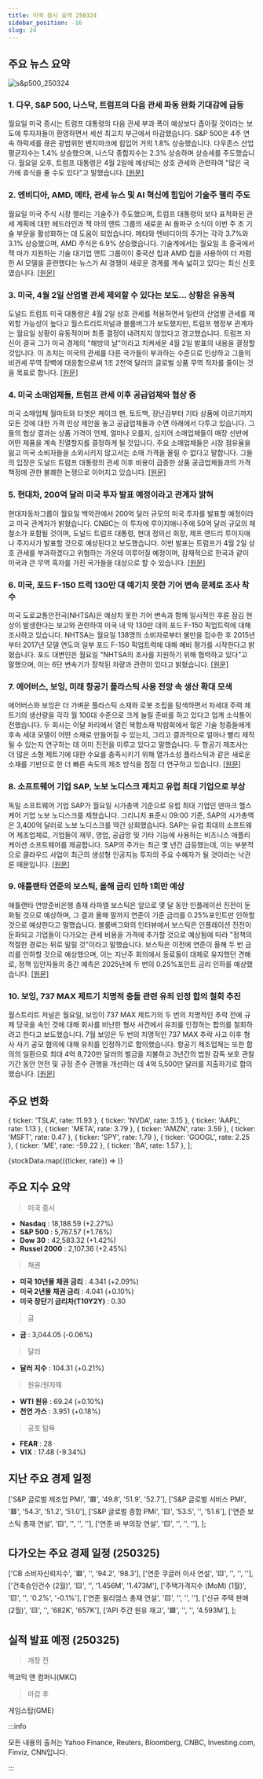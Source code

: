 ```yaml
---
title: 미국 증시 요약 250324
sidebar_position: -16
slug: 24
---
```


## 주요 뉴스 요약

![s&p500_250324](/map/250324.png)

### 1. **다우, S&P 500, 나스닥, 트럼프의 다음 관세 파동 완화 기대감에 급등**

월요일 미국 증시는 트럼프 대통령의 다음 관세 부과 폭이 예상보다 좁아질 것이라는 보도에 투자자들이 환영하면서 세션 최고치 부근에서 마감했습니다. S&P 500은 4주 연속 하락세를 끊은 광범위한 벤치마크에 힘입어 거의 1.8% 상승했습니다. 다우존스 산업평균지수는 1.4% 상승했으며, 나스닥 종합지수는 2.3% 상승하며 상승세를 주도했습니다. 월요일 오후, 트럼프 대통령은 4월 2일에 예상되는 상호 관세와 관련하여 "많은 국가에 휴식을 줄 수도 있다"고 말했습니다. [[원문]](https://finance.yahoo.com/news/live/stock-market-today-dow-sp-500-nasdaq-soar-on-hopes-trump-may-dial-back-next-tariff-wave-200101412.html)

### 2. **엔비디아, AMD, 메타, 관세 뉴스 및 AI 혁신에 힘입어 기술주 랠리 주도**

월요일 미국 주식 시장 랠리는 기술주가 주도했으며, 트럼프 대통령의 보다 표적화된 관세 계획에 대한 헤드라인과 잭 마의 앤트 그룹의 새로운 AI 돌파구 소식이 이번 주 초 기술 부문을 활성화하는 데 도움이 되었습니다. 메타와 엔비디아의 주가는 각각 3.7%와 3.1% 상승했으며, AMD 주식은 6.9% 상승했습니다. 기술계에서는 월요일 초 중국에서 잭 마가 지원하는 기술 대기업 앤트 그룹이이 중국산 칩과 AMD 칩을 사용하여 더 저렴한 AI 모델을 훈련했다는 뉴스가 AI 경쟁이 새로운 경계를 계속 넓히고 있다는 최신 신호였습니다. [[원문]](https://finance.yahoo.com/news/nvidia-amd-meta-lead-tech-stock-rally-as-tariff-news-ai-breakthroughs-boost-sector-134704735.html)

### 3. **미국, 4월 2일 산업별 관세 제외할 수 있다는 보도... 상황은 유동적**

도널드 트럼프 미국 대통령은 4월 2일 상호 관세를 적용하면서 일련의 산업별 관세를 제외할 가능성이 높다고 월스트리트저널과 블룸버그가 보도했지만, 트럼프 행정부 관계자는 월요일 상황이 유동적이며 최종 결정이 내려지지 않았다고 경고했습니다. 트럼프 자신이 결국 그가 미국 경제의 "해방의 날"이라고 치켜세운 4월 2일 발표의 내용을 결정할 것입니다. 이 조치는 미국의 관세를 다른 국가들이 부과하는 수준으로 인상하고 그들의 비관세 무역 장벽에 대응함으로써 1조 2천억 달러의 글로벌 상품 무역 적자를 줄이는 것을 목표로 합니다. [[원문]](https://www.reuters.com/markets/us-planning-exclude-sector-specific-tariffs-april-2-bloomberg-news-wsj-report-2025-03-24/)

### 4. **미국 소매업체들, 트럼프 관세 이후 공급업체와 협상 중**

미국 소매업체 월마트와 타겟은 케이크 팬, 토트백, 장난감부터 기타 상품에 이르기까지 모든 것에 대한 가격 인상 제안을 놓고 공급업체들과 수면 아래에서 다투고 있습니다. 그들의 협상 결과는 상품 가격이 언제, 얼마나 오를지, 심지어 소매업체들이 매장 선반에 어떤 제품을 계속 진열할지를 결정하게 될 것입니다. 주요 소매업체들은 시장 점유율을 잃고 미국 소비자들을 소외시키지 않고서는 소매 가격을 올릴 수 없다고 말합니다. 그들의 입장은 도널드 트럼프 대통령의 관세 이후 비용이 급증한 상품 공급업체들과의 가격 책정에 관한 불쾌한 논쟁으로 이어지고 있습니다. [[원문]](https://www.reuters.com/business/retail-consumer/us-retailers-haggle-with-suppliers-after-trump-tariffs-2025-03-24/)

### 5. **현대차, 200억 달러 미국 투자 발표 예정이라고 관계자 밝혀**

현대자동차그룹이 월요일 백악관에서 200억 달러 규모의 미국 투자를 발표할 예정이라고 미국 관계자가 밝혔습니다. CNBC는 이 투자에 루이지애나주에 50억 달러 규모의 제철소가 포함될 것이며, 도널드 트럼프 대통령, 현대 정의선 회장, 제프 랜드리 루이지애나 주지사가 발표할 것으로 예상된다고 보도했습니다. 이번 발표는 트럼프가 4월 2일 상호 관세를 부과하겠다고 위협하는 가운데 이루어질 예정이며, 잠재적으로 한국과 같이 미국과 큰 무역 흑자를 가진 국가들을 대상으로 할 수 있습니다. [[원문]](https://www.reuters.com/business/autos-transportation/south-koreas-hyundai-unveil-20-billion-investment-us-cnbc-report-says-2025-03-24/)

### 6. **미국, 포드 F-150 트럭 130만 대 예기치 못한 기어 변속 문제로 조사 착수**

미국 도로교통안전국(NHTSA)은 예상치 못한 기어 변속과 함께 일시적인 후륜 잠김 현상이 발생한다는 보고와 관련하여 미국 내 약 130만 대의 포드 F-150 픽업트럭에 대해 조사하고 있습니다. NHTSA는 월요일 138명의 소비자로부터 불만을 접수한 후 2015년부터 2017년 모델 연도의 일부 포드 F-150 픽업트럭에 대해 예비 평가를 시작한다고 밝혔습니다. 포드 대변인은 월요일 "NHTSA의 조사를 지원하기 위해 협력하고 있다"고 말했으며, 이는 6단 변속기가 장착된 차량과 관련이 있다고 밝혔습니다. [[원문]](https://www.reuters.com/business/autos-transportation/us-opens-probe-into-nearly-13-million-ford-f-150-trucks-over-unexpected-gear-2025-03-24/)

### 7. **에어버스, 보잉, 미래 항공기 플라스틱 사용 전망 속 생산 확대 모색**

에어버스와 보잉은 더 가벼운 플라스틱 소재와 로봇 조립을 탐색하면서 차세대 주력 제트기의 생산량을 각각 월 100대 수준으로 크게 늘릴 준비를 하고 있다고 업계 소식통이 전했습니다. 두 회사는 이달 파리에서 열린 복합소재 박람회에서 많은 기술 청중들에게 후속 세대 모델이 어떤 소재로 만들어질 수 있는지, 그리고 결과적으로 얼마나 빨리 제작될 수 있는지 연구하는 데 이미 진전을 이루고 있다고 말했습니다. 두 항공기 제조사는 더 많은 소형 제트기에 대한 수요를 충족시키기 위해 열가소성 플라스틱과 같은 새로운 소재를 기반으로 한 더 빠른 속도의 제조 방식을 점점 더 연구하고 있습니다. [[원문]](https://www.reuters.com/business/aerospace-defense/airbus-boeing-eye-fast-output-plastics-loom-future-jets-2025-03-24/)

### 8. **소프트웨어 기업 SAP, 노보 노디스크 제치고 유럽 최대 기업으로 부상**

독일 소프트웨어 기업 SAP가 월요일 시가총액 기준으로 유럽 최대 기업인 덴마크 헬스케어 기업 노보 노디스크를 제쳤습니다. 그리니치 표준시 09:00 기준, SAP의 시가총액은 3,400억 달러로 노보 노디스크를 약간 상회했습니다. SAP는 유럽 최대의 소프트웨어 제조업체로, 기업들이 재무, 영업, 공급망 및 기타 기능에 사용하는 비즈니스 애플리케이션 소프트웨어를 제공합니다. SAP의 주가는 최근 몇 년간 급등했는데, 이는 부분적으로 클라우드 사업이 최근의 생성형 인공지능 투자의 주요 수혜자가 될 것이라는 낙관론 때문입니다. [[원문]](https://www.reuters.com/technology/germanys-sap-overtakes-novo-nordisk-europes-largest-company-2025-03-24/)

### 9. **애틀랜타 연준의 보스틱, 올해 금리 인하 1회만 예상**

애틀랜타 연방준비은행 총재 라파엘 보스틱은 앞으로 몇 달 동안 인플레이션 진전이 둔화될 것으로 예상하며, 그 결과 올해 말까지 연준이 기준 금리를 0.25%포인트만 인하할 것으로 예상한다고 말했습니다. 블룸버그와의 인터뷰에서 보스틱은 인플레이션 진전이 둔화되고 기업들이 다가오는 관세 비용을 가격에 추가할 것으로 예상됨에 따라 "정책의 적절한 경로는 뒤로 밀릴 것"이라고 말했습니다. 보스틱은 이전에 연준이 올해 두 번 금리를 인하할 것으로 예상했으며, 이는 지난주 회의에서 동료들이 대체로 유지했던 견해로, 정책 입안자들의 중간 예측은 2025년에 두 번의 0.25%포인트 금리 인하를 예상했습니다. [[원문]](https://www.reuters.com/markets/rates-bonds/atlanta-feds-bostic-now-sees-only-one-rate-cut-this-year-2025-03-24/)

### 10. **보잉, 737 MAX 제트기 치명적 충돌 관련 유죄 인정 합의 철회 추진**

월스트리트 저널은 월요일, 보잉이 737 MAX 제트기의 두 번의 치명적인 추락 전에 규제 당국을 속인 것에 대해 회사를 비난한 형사 사건에서 유죄를 인정하는 합의를 철회하려고 한다고 보도했습니다. 7월 보잉은 두 번의 치명적인 737 MAX 추락 사고 이후 형사 사기 공모 혐의에 대해 유죄를 인정하기로 합의했습니다. 항공기 제조업체는 또한 합의의 일환으로 최대 4억 8,720만 달러의 벌금을 지불하고 3년간의 법원 감독 보호 관찰 기간 동안 안전 및 규정 준수 관행을 개선하는 데 4억 5,500만 달러를 지출하기로 합의했습니다. [[원문]](https://www.reuters.com/business/aerospace-defense/boeing-seeks-withdraw-guilty-plea-deal-deadly-crashes-737-max-jets-wsj-reports-2025-03-24/)

## 주요 변화

  { ticker: 'TSLA', rate: 11.93 },
  { ticker: 'NVDA', rate: 3.15 },
  { ticker: 'AAPL', rate: 1.13 },
  { ticker: 'META', rate: 3.79 },
  { ticker: 'AMZN', rate: 3.59 },
  { ticker: 'MSFT', rate: 0.47 },
  { ticker: 'SPY', rate: 1.79 },
  { ticker: 'GOOGL', rate: 2.25 },
  { ticker: 'ME', rate: -59.22 },
  { ticker: 'BA', rate: 1.57 },
];

{stockData.map(({ticker, rate}) => <StockCardMini key={ticker} ticker={ticker} rate={rate}></StockCardMini>)}

## 주요 지수 요약

> 미국 증시

- **Nasdaq** : 18,188.59 (+2.27%)
- **S&P 500** : 5,767.57 (+1.76%)
- **Dow 30** : 42,583.32 (+1.42%)
- **Russel 2000** : 2,107.36 (+2.45%)

> 채권

- **미국 10년물 채권 금리** : 4.341 (+2.09%)
- **미국 2년물 채권 금리** : 4.041 (+0.10%)
- **미국 장단기 금리차(T10Y2Y)** : 0.30

> 금

- **금** : 3,044.05 (-0.06%)

> 달러

- **달러 지수** : 104.31 (+0.21%)

> 원유/원자재

- **WTI 원유** : 69.24 (+0.10%)
- **천연 가스** : 3.951 (+0.18%)

> 공포 탐욕

- **FEAR** : 28
- **VIX** : 17.48 (-9.34%)

## 지난 주요 경제 일정

  ['S&P 글로벌 제조업 PMI', '🟥', '49.8', '51.9', '52.7'],
  ['S&P 글로벌 서비스 PMI', '🟥', '54.3', '51.2', '51.0'],
  ['S&P 글로벌 종합 PMI', '🟨', '53.5', '', '51.6'],
  ['연준 보스틱 총재 연설', '🟨', '', '', ''],
  ['연준 바 부의장 연설', '🟨', '', '', ''],
];

<EconomicCalendar data={eventsData} />

## 다가오는 주요 경제 일정 (250325)

  ['CB 소비자신뢰지수', '🟥', '', '94.2', '98.3'],
  ['연준 쿠글러 이사 연설', '🟨', '', '', ''],
  ['건축승인건수 (2월)', '🟨', '', '1.456M', '1.473M'],
  ['주택가격지수 (MoM) (1월)', '🟨', '', '0.2%', '-0.1%'],
  ['연준 윌리엄스 총재 연설', '🟨', '', '', ''],
  ['신규 주택 판매 (2월)', '🟨', '', '682K', '657K'],
  ['API 주간 원유 재고', '🟩', '', '', '4.593M'],
];

<EconomicCalendar data={nextEventsData} />

## 실적 발표 예정 (250325)

> 개장 전

맥코믹 앤 컴퍼니(MKC)

> 마감 후

게임스탑(GME)

:::info

모든 내용의 출처는 Yahoo Finance, Reuters, Bloomberg, CNBC, Investing.com, Finviz, CNN입니다.

:::
